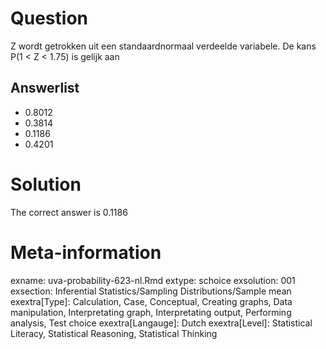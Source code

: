Question
========

Z wordt getrokken uit een standaardnormaal verdeelde variabele. De kans P(1 < Z < 1.75) is gelijk aan 

Answerlist
----------
* 0.8012
* 0.3814
* 0.1186
* 0.4201

Solution
========

The correct answer is  0.1186 

Meta-information
================
exname: uva-probability-623-nl.Rmd 
extype: schoice 
exsolution: 001 
exsection: Inferential Statistics/Sampling Distributions/Sample mean
exextra[Type]: Calculation, Case, Conceptual, Creating graphs, Data manipulation, Interpretating graph, Interpretating output, Performing analysis, Test choice 
exextra[Langauge]: Dutch 
exextra[Level]: Statistical Literacy, Statistical Reasoning, Statistical Thinking 

